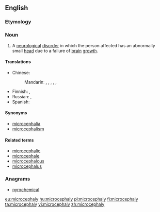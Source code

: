==English==

===Etymology===
{{confix|micro|cephaly|lang=en}}

===Noun===
{{wikipedia}}
{{en-noun|~|microcephalies}}

# A [[neurological]] [[disorder]] in which the person affected has an abnormally small [[head]] due to a failure of [[brain]] [[growth]].

====Translations====
{{trans-top|neurological disorder}}
* Chinese:
*: Mandarin: {{t|cmn|畸形小頭|sc=Hani}}, {{t|cmn|畸形小头|tr=jīxíng xiǎotóu|sc=Hani}}, {{t|cmn|小頭畸形|sc=Hani}}, {{t|cmn|小头畸形|tr=xiǎotóu jīxíng|sc=Hani}}, {{t|cmn|小腦症|sc=Hani}}, {{t|cmn|小脑症|tr=xiǎonǎozhèng|sc=Hani}}
{{trans-mid}}
* Finnish: {{t|fi|pienipäisyys}},  {{t+|fi|mikrokefalia}}
* Russian: {{t+|ru|микроцефа́лия|f}}, {{t|ru|микрокефа́лия|f}}
* Spanish: {{t+|es|microcefalia|f}}
{{trans-bottom}}

====Synonyms====
* [[microcephalia]]
* [[microcephalism]]

====Related terms====
* [[microcephalic]]
* [[microcephale]]
* [[microcephalous]]
* [[microcephalus]]

===Anagrams===
* [[pyrochemical#English|pyrochemical]]

[[eu:microcephaly]]
[[hu:microcephaly]]
[[pl:microcephaly]]
[[fi:microcephaly]]
[[ta:microcephaly]]
[[vi:microcephaly]]
[[zh:microcephaly]]